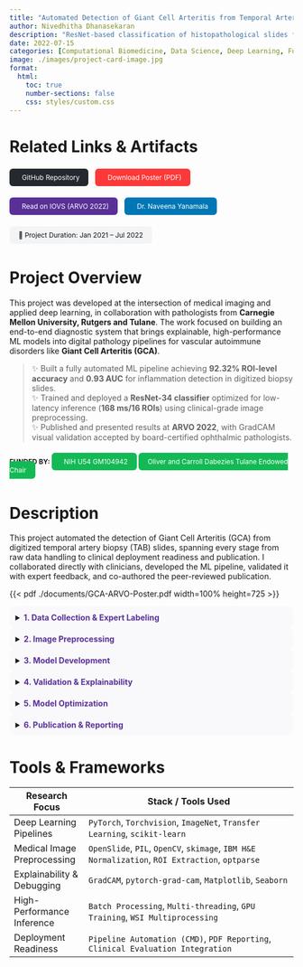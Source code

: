 ```yaml
---
title: "Automated Detection of Giant Cell Arteritis from Temporal Artery Biopsy Specimens Using Deep Learning"
author: Nivedhitha Dhanasekaran
description: "ResNet-based classification of histopathological slides for vascular inflammation diagnosis"
date: 2022-07-15
categories: [Computational Biomedicine, Data Science, Deep Learning, Funding, GPU Training, Machine Learning Systems, Model Explainability, Publication, Research]
image: ./images/project-card-image.jpg
format:
  html:
    toc: true
    number-sections: false
    css: styles/custom.css
---
```


# Related Links & Artifacts

<div style="display: flex; flex-wrap: wrap; gap: 0.75rem; margin-top: 1rem; font-size: 0.85em;">

  <a href="https://github.com/karthik-d/gca-detection-tab-slides" target="_blank" style="background-color:#24292f; color:white; padding:8px 16px; border-radius:6px; text-decoration:none;"><i class="bi bi-github" style="margin-right:6px;"></i>GitHub Repository</a>

  <a href="./documents/GCA-ARVO-Poster.pdf" target="_blank" style="background-color:#fc3939; color:white; padding:8px 16px; border-radius:6px; text-decoration:none;"><i class="bi bi-file-earmark-pdf-fill" style="margin-right:6px;"></i>Download Poster (PDF)</a>

  <a href="https://iovs.arvojournals.org/article.aspx?articleid=2787145" target="_blank" style="background-color:#593196; color:white; padding:8px 16px; border-radius:6px; text-decoration:none;"><i class="bi bi-journal-text" style="margin-right:6px;"></i>Read on IOVS (ARVO 2022)</a>

  <a href="https://www.linkedin.com/in/naveena-yanamala-ms-phd-fase-240a229/" target="_blank" style="background-color:#0077b5; color:white; padding:8px 16px; border-radius:6px; text-decoration:none;"><i class="bi bi-linkedin" style="margin-right:6px;"></i>Dr. Naveena Yanamala</a>

  <span style="background-color:#f3f4f6; color:#111; padding:8px 16px; border-radius:6px;">📅 Project Duration: Jan 2021 – Jul 2022</span>

</div>

# Project Overview

This project was developed at the intersection of medical imaging and applied deep learning, in collaboration with pathologists from **Carnegie Mellon University, Rutgers and Tulane**. The work focused on building an end-to-end diagnostic system that brings explainable, high-performance ML models into digital pathology pipelines for vascular autoimmune disorders like **Giant Cell Arteritis (GCA)**.

> ✨ Built a fully automated ML pipeline achieving **92.32% ROI-level accuracy** and **0.93 AUC** for inflammation detection in digitized biopsy slides.  
> ✨ Trained and deployed a **ResNet-34 classifier** optimized for low-latency inference (**168 ms/16 ROIs**) using clinical-grade image preprocessing.  
> ✨ Published and presented results at **ARVO 2022**, with GradCAM visual validation accepted by board-certified ophthalmic pathologists.  

<div style="display: flex; flex-wrap: wrap; gap: 0.75rem; margin-top: 1rem; font-size: 0.85em;">
**FUNDED BY: **
  <span style="background-color:#13b955; color:white; padding:8px 16px; border-radius:6px;"><i class="bi bi-cash-stack" style="margin-right:6px;"></i>NIH U54 GM104942</span>
  <span style="background-color:#13b955; color:white; padding:8px 16px; border-radius:6px;">Oliver and Carroll Dabezies Tulane Endowed Chair</span>
</div>


# Description

This project automated the detection of Giant Cell Arteritis (GCA) from digitized temporal artery biopsy (TAB) slides, spanning every stage from raw data handling to clinical deployment readiness and publication. I collaborated directly with clinicians, developed the ML pipeline, validated it with expert feedback, and co-authored the peer-reviewed publication.

{{< pdf ./documents/GCA-ARVO-Poster.pdf width=100% height=725 >}}

<details style="background-color:#f9f9fc; border-radius:10px; padding:0.75em;"><summary><span style="color:#593196;"><b>1. Data Collection & Expert Labeling</b></span></summary>

- Curated a dataset of **472 high-resolution TAB slides** spanning 20 years (2000–2019).  
- Participated in quality control and slide review, excluding 192 suboptimal samples.  
- Collaborated with ophthalmic pathologists to annotate slides with **binary GCA labels**, forming the ground truth.  

</details>

<details style="background-color:#f9f9fc; border-radius:10px; padding:0.75em;"><summary><span style="color:#593196;"><b>2. Image Preprocessing</b></span></summary>

- Developed a CV pipeline to **automatically detect artery regions** from stain intensity.  
- Extracted and padded **3,558 ROIs** to standardized **512×512 px** RGB tiles.  
- Applied **color jittering and rotation (0°, 90°, 180°, 270°)** for augmentation and rotational invariance.  

</details>

<details style="background-color:#f9f9fc; border-radius:10px; padding:0.75em;"><summary><span style="color:#593196;"><b>3. Model Development</b></span></summary>

- Trained a **ResNet-34 model** fine-tuned on ImageNet for binary GCA classification.  
- Designed a dual-level prediction strategy: **ROI-level and slide-level classification**.  
- Balanced model complexity and latency to enable **fast inference (~168 ms for 16 ROIs)** on an Apple M1 GPU.  

</details>

<details style="background-color:#f9f9fc; border-radius:10px; padding:0.75em;"><summary><span style="color:#593196;"><b>4. Validation & Explainability</b></span></summary>

- Integrated **GradCAM** to generate region-wise visual explanations for clinical review.  
- Validated that heatmaps aligned with features like **lymphocytic infiltrates and giant cells**.  
- Worked with pathologists to verify that model attention **matched diagnostic hotspots** in expert-labeled slides.  

</details>

<details style="background-color:#f9f9fc; border-radius:10px; padding:0.75em;"><summary><span style="color:#593196;"><b>5. Model Optimization</b></span></summary>

- Benchmarked performance across **ResNet-18, 34, and 50**, selecting ResNet-34 for its **92.32% accuracy and 0.93 AUC** on the held-out 2019 test set.  
- Tuned augmentation, data balancing, and inference pipeline for **clinical deployment feasibility**.  
- Demonstrated robust performance across time-split validation, reinforcing generalizability.  

</details>

<details style="background-color:#f9f9fc; border-radius:10px; padding:0.75em;"><summary><span style="color:#593196;"><b>6. Publication & Reporting</b></span></summary>

- Co-authored and published results in [Investigative Ophthalmology & Visual Science (ARVO 2022)](https://iovs.arvojournals.org/article.aspx?articleid=2787145)  
- Designed all pipeline diagrams, GradCAM visualizations, and tables for the final report and poster.  
- Created the project poster for dissemination at conferences and institutional reviews.  

</details>

# Tools & Frameworks

| Research Focus                 | Stack / Tools Used                                                                 |
|-------------------------------|-------------------------------------------------------------------------------------|
| Deep Learning Pipelines       | `PyTorch`, `Torchvision`, `ImageNet`, `Transfer Learning`, `scikit-learn`         |
| Medical Image Preprocessing   | `OpenSlide`, `PIL`, `OpenCV`, `skimage`, `IBM H&E Normalization`, `ROI Extraction`, `optparse` |
| Explainability & Debugging    | `GradCAM`, `pytorch-grad-cam`, `Matplotlib`, `Seaborn`                            |
| High-Performance Inference    | `Batch Processing`, `Multi-threading`, `GPU Training`, `WSI Multiprocessing`      |
| Deployment Readiness          | `Pipeline Automation (CMD)`, `PDF Reporting`, `Clinical Evaluation Integration`   |